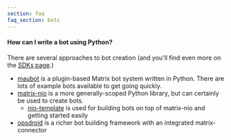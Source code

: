 ```yaml
---
section: faq
faq_section: bots
---
```


#### How can I write a bot using Python?

There are several approaches to bot creation (and you'll find even more on the [SDKs page](/sdks/).)

- [maubot](https://github.com/maubot/maubot) is a plugin-based Matrix bot system written in Python. There are lots of example bots available to get going quickly.
- [matrix-nio](https://github.com/poljar/matrix-nio) is a more generally-scoped Python library, but can certainly be used to create bots.
  - [nio-template](https://github.com/anoadragon453/nio-template) is used for building bots on top of matrix-nio and getting started easily
- [opsdroid](https://github.com/opsdroid/opsdroid) is a richer bot building framework with an integrated matrix-connector
